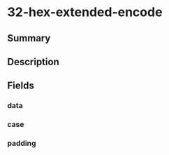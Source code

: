 
# 32-hex-extended-encode

## Summary

<Tooltip components={props.components} />

## Description

<Description components={props.components} />

## Fields

### data

<Field0 components={props.components} />

### case

<Field1 components={props.components} />

### padding

<Field2 components={props.components} />

